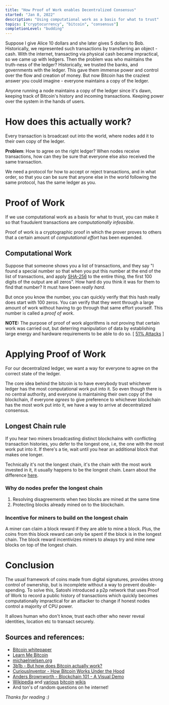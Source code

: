 ```yaml
---
title: "How Proof of Work enables Decentralized Consensus"
started: "Jan 8, 2022"
description: "Using computational work as a basis for what to trust"
topics: ["cryptocurrency", "bitcoin", "consensus"]
completionLevel: "budding"
---
```


Suppose I give Alice 10 dollars and she later gives 5 dollars to Bob. Historically, we represented such transactions by transferring an object - cash. With the internet, transacting via physical cash became impractical, so we came up with ledgers. Then the problem was who maintains the truth-ness of the ledger? Historically, we trusted the banks, and governments with the ledger. This gave them immense power and control over the flow and creation of money. But now Bitcoin has the craziest answer you could imagine - everyone maintains a copy of the ledger.

Anyone running a node maintains a copy of the ledger since it's dawn, keeping track of Bitcoin's history and incoming transactions. Keeping power over the system in the hands of users.

# How does this actually work?

Every transaction is broadcast out into the world, where nodes add it to their own copy of the ledger.

**Problem**: How to agree on the right ledger? When nodes receive transactions, how can they be sure that everyone else also received the same transaction.

We need a protocol for how to accept or reject transactions, and in what order, so that you can be sure that anyone else in the world following the same protocol, has the same ledger as you.

# Proof of Work

If we use computational work as a basis for what to trust, you can make it so that fraudulent transactions are *computationally infeasible*.

Proof of work is a cryptographic proof in which the prover proves to others that a certain amount of *computational effort* has been expended.

## Computational Work

Suppose that someone shows you a list of transactions, and they say "I found a special number so that when you put this number at the end of the list of transactions, and apply [SHA-256](wikipedia:SHA-2) to the entire thing, the first 100 digits of the output are all zeros". How hard do you think it was for them to find that number? It must have been *really hard*.

But once you know the number, you can quickly verify that this hash really does start with 100 zeros. You can verify that they went through a large amount of work without having to go through that same effort yourself. This number is called a *proof of work*.

**NOTE:** The purpose of proof of work algorithms is *not* proving that certain work was carried out, but deterring manipulation of data by establishing large energy and hardware requirements to be able to do so. [ [51% Attacks](https://en.bitcoinwiki.org/wiki/51%25_attack) ]

# Applying Proof of Work

For our decentralized ledger, we want a way for everyone to agree on the correct state of the ledger.

The core idea behind the bitcoin is to have everybody trust whichever ledger has the most computational work put into it. So even though there is no central authority, and everyone is maintaining their own copy of the blockchain, if everyone *agrees* to give preference to whichever blockchain has the most work put into it, we have a way to arrive at decentralized consensus.

## Longest Chain rule

If you hear two miners broadcasting distinct blockchains with conflicting transaction histories, you defer to the longest one, i.e, the one with the most work put into it. If there's a tie, wait until you hear an additional block that makes one longer.

Technically it's not the longest chain, it's the chain with the most work invested in it, it usually happens to be the longest chain. Learn about the difference [here](https://bitcoin.stackexchange.com/questions/29742/strongest-vs-longest-chain-and-orphaned-blocks/29744#29744).

### Why do nodes prefer the longest chain

1.  Resolving disagreements when two blocks are mined at the same time
2.  Protecting blocks already mined on to the blockchain.

### Incentive for miners to build on the longest chain

A miner can claim a block reward if they are able to mine a block. Plus, the coins from this block reward can only be spent if the block is in the longest chain. The block reward incentivizes miners to always try and mine new blocks on top of the longest chain.

# Conclusion

The usual framework of coins made from digital signatures, provides strong control of ownership, but is incomplete without a way to prevent double-spending. To solve this, Satoshi introduced a p2p network that uses Proof of Work to record a public history of transactions which quickly becomes computationally impractical for an attacker to change if honest nodes control a majority of CPU power.

It allows human who don't know, trust each other who never reveal identities, location etc to transact securely.

## Sources and references:

-   [Bitcoin whitepaper](https://bitcoin.org/en/bitcoin-paper)
-   [Learn Me Bitcoin](https://learnmeabitcoin.com/)
-   [michaelnielsen.org](https://michaelnielsen.org/ddi/how-the-bitcoin-protocol-actually-works/)
-   [3b1b - But how does Bitcoin actually
    work?](https://www.youtube.com/watch?v=bBC-nXj3Ng4)
-   [CuriousInventor - How Bitcoin Works Under the
    Hood](https://www.youtube.com/watch?v=Lx9zgZCMqXE)
-   [Anders Brownworth - Blockchain 101 - A Visual
    Demo](https://www.youtube.com/watch?v=_160oMzblY8)
-   [Wikipedia](https://en.wikipedia.org/) and
    [various](https://en.bitcoin.it/wiki/Main_Page) [bitcoin](https://developer.bitcoin.org/devguide/index.html) [wikis](https://en.bitcoinwiki.org/wiki/Bitcoin)
-   And ton's of random questions on he internet!

*Thanks for reading :)*
